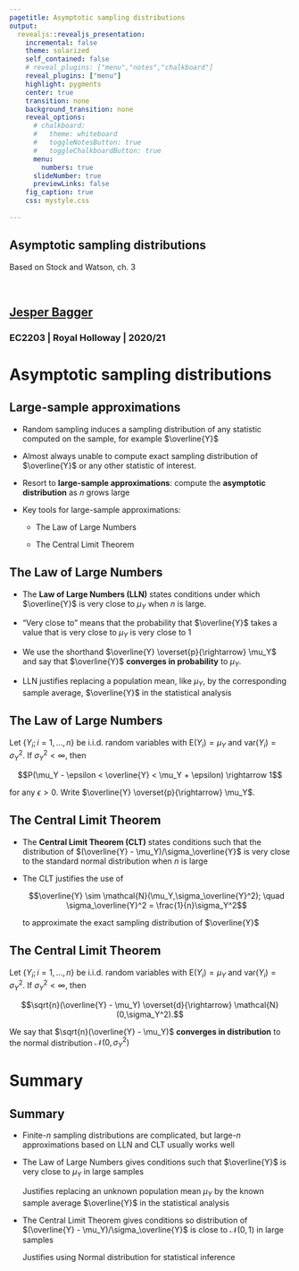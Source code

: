 ```yaml
---
pagetitle: Asymptotic sampling distributions
output: 
  revealjs::revealjs_presentation:
    incremental: false
    theme: solarized
    self_contained: false
    # reveal_plugins: ["menu","notes","chalkboard"]
    reveal_plugins: ["menu"]
    highlight: pygments
    center: true
    transition: none
    background_transition: none 
    reveal_options:
      # chalkboard:
      #   theme: whiteboard
      #   toggleNotesButton: true
      #   toggleChalkboardButton: true
      menu:
        numbers: true
      slideNumber: true
      previewLinks: false
    fig_caption: true
    css: mystyle.css
    
--- 
```


<section>

<h1>Asymptotic sampling distributions</h1>

Based on Stock and Watson, ch. 3

<br>

<h2>[Jesper Bagger](mailto:jesper.bagger@rhul.ac.uk)</h2>

<h3>EC2203 | Royal Holloway | 2020/21</h3>

</section>

# Asymptotic sampling distributions

## Large-sample approximations

- Random sampling induces a sampling distribution of any statistic computed on the sample, for example $\overline{Y}$

- Almost always unable to compute exact sampling distribution of $\overline{Y}$ or any other statistic of interest.

- Resort to **large-sample approximations**: compute the **asymptotic distribution** as $n$ grows large

- Key tools for large-sample approximations:

  - The Law of Large Numbers
  
  - The Central Limit Theorem
  
## The Law of Large Numbers

- The **Law of Large Numbers (LLN)** states conditions under which $\overline{Y}$ is very close to $\mu_Y$ when $n$ is large.

- "Very close to" means that the probability that $\overline{Y}$ takes a value that is very close to $\mu_Y$ is very close to 1

- We use the shorthand $\overline{Y} \overset{p}{\rightarrow} \mu_Y$ and say that $\overline{Y}$ **converges in probability** to $\mu_Y$.

- LLN justifies replacing a population mean, like $\mu_Y$, by the corresponding sample average, $\overline{Y}$ in the statistical analysis

## The Law of Large Numbers

<div class="box">

Let $\{Y_i; i=1,...,n\}$ be i.i.d. random variables with $\mathrm{E}(Y_i) = \mu_Y$ and $\mathrm{var}(Y_i) = \sigma^2_Y$. If $\sigma^2_Y < \infty$, then

$$P(\mu_Y - \epsilon < \overline{Y} < \mu_Y + \epsilon) \rightarrow 1$$

for any $\epsilon > 0$. Write $\overline{Y} \overset{p}{\rightarrow} \mu_Y$.

</div>

## The Central Limit Theorem

- The **Central Limit Theorem (CLT)** states conditions such that the distribution of $(\overline{Y} - \mu_Y)/\sigma_\overline{Y}$ is very close to the standard normal distribution when $n$ is large

- The CLT justifies the use of 

  $$\overline{Y} \sim \mathcal{N}(\mu_Y,\sigma_\overline{Y}^2); \quad \sigma_\overline{Y}^2 = \frac{1}{n}\sigma_Y^2$$

  to approximate the exact sampling distribution of $\overline{Y}$

<!-- - Remarkably, the approximation does not depend on the distribution of the individual $Y_i$'s in $\overline{Y}$. -->

## The Central Limit Theorem

<div class="box">

Let $\{Y_i; i=1,...,n\}$ be i.i.d. random variables with $\mathrm{E}(Y_i) = \mu_Y$ and $\mathrm{var}(Y_i) = \sigma^2_Y$. If $\sigma^2_Y < \infty$, then

$$\sqrt{n}(\overline{Y} - \mu_Y) \overset{d}{\rightarrow} \mathcal{N}(0,\sigma_Y^2).$$

We say that $\sqrt{n}(\overline{Y} - \mu_Y)$ **converges in distribution** to the normal distribution $\mathcal{N}(0,\sigma_Y^2)$

</div>

# Summary

## Summary

- Finite-$n$ sampling distributions are complicated, but large-$n$ approximations based on LLN and CLT usually works well 

- The Law of Large Numbers gives conditions such that $\overline{Y}$ is very close to $\mu_Y$ in large samples 

  Justifies replacing an unknown population mean $\mu_Y$ by the known sample average $\overline{Y}$ in the statistical analysis

- The Central Limit Theorem gives conditions so distribution of $(\overline{Y} - \mu_Y)/\sigma_\overline{Y}$ is close to $\mathcal{N}(0,1)$ in large samples

  Justifies using Normal distribution for statistical inference
